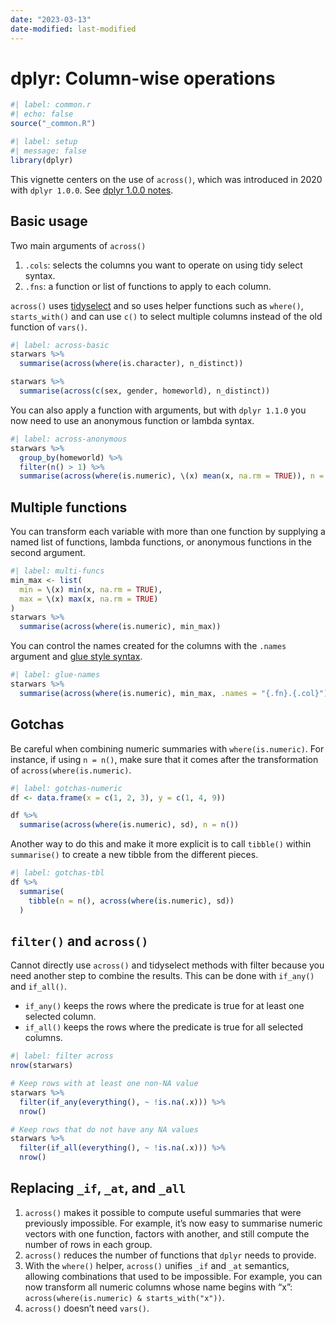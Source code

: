 ```yaml
---
date: "2023-03-13"
date-modified: last-modified
---
```


# dplyr: Column-wise operations {#sec-colwise}

```r
#| label: common.r
#| echo: false
source("_common.R")
```

```r
#| label: setup
#| message: false
library(dplyr)
```

This vignette centers on the use of `across()`, which was introduced in 2020 with `dplyr 1.0.0`. See [dplyr 1.0.0 notes](01-dplyr-1.0.0.qmd#sec-across).


## Basic usage {#sec-basic}

Two main arguments of `across()`

1. `.cols`: selects the columns you want to operate on using tidy select syntax.
2. `.fns`: a function or list of functions to apply to each column.

`across()` uses [tidyselect](https://dplyr.tidyverse.org/reference/dplyr_tidy_select.html) and so uses helper functions such as `where()`, `starts_with()` and can use `c()` to select multiple columns instead of the old function of `vars()`.

```r
#| label: across-basic
starwars %>% 
  summarise(across(where(is.character), n_distinct))

starwars %>% 
  summarise(across(c(sex, gender, homeworld), n_distinct))
```

You can also apply a function with arguments, but with `dplyr 1.1.0` you now need to use an anonymous function or lambda syntax.

```r
#| label: across-anonymous
starwars %>% 
  group_by(homeworld) %>% 
  filter(n() > 1) %>% 
  summarise(across(where(is.numeric), \(x) mean(x, na.rm = TRUE)), n = n())
```


## Multiple functions {#sec-multi-funcs}
You can transform each variable with more than one function by supplying a named list of functions, lambda functions, or anonymous functions in the second argument.

```r
#| label: multi-funcs
min_max <- list(
  min = \(x) min(x, na.rm = TRUE),
  max = \(x) max(x, na.rm = TRUE)
)
starwars %>% 
  summarise(across(where(is.numeric), min_max))
```

You can control the names created for the columns with the `.names` argument and [glue style syntax](https://glue.tidyverse.org).

```r
#| label: glue-names
starwars %>% 
  summarise(across(where(is.numeric), min_max, .names = "{.fn}.{.col}"))
```


## Gotchas {#sec-gotchas}

Be careful when combining numeric summaries with `where(is.numeric)`. For instance, if using `n = n()`, make sure that it comes after the transformation of `across(where(is.numeric)`.

```r
#| label: gotchas-numeric
df <- data.frame(x = c(1, 2, 3), y = c(1, 4, 9))

df %>% 
  summarise(across(where(is.numeric), sd), n = n())
```

Another way to do this and make it more explicit is to call `tibble()` within `summarise()` to create a new tibble from the different pieces.

```r
#| label: gotchas-tbl
df %>% 
  summarise(
    tibble(n = n(), across(where(is.numeric), sd))
  )
```


## `filter()` and `across()` {#sec-filter}
Cannot directly use `across()` and tidyselect methods with filter because you need another step to combine the results. This can be done with `if_any()` and `if_all()`.

- `if_any()` keeps the rows where the predicate is true for at least one selected column.
- `if_all()` keeps the rows where the predicate is true for all selected columns.

```r
#| label: filter across
nrow(starwars)

# Keep rows with at least one non-NA value
starwars %>% 
  filter(if_any(everything(), ~ !is.na(.x))) %>% 
  nrow()

# Keep rows that do not have any NA values
starwars %>% 
  filter(if_all(everything(), ~ !is.na(.x))) %>% 
  nrow()
```

## Replacing `_if`, `_at`, and `_all`
1. `across()` makes it possible to compute useful summaries that were previously impossible. For example, it’s now easy to summarise numeric vectors with one function, factors with another, and still compute the number of rows in each group.
2. `across()` reduces the number of functions that `dplyr` needs to provide.
3. With the `where()` helper, `across()` unifies `_if` and `_at` semantics, allowing combinations that used to be impossible. For example, you can now transform all numeric columns whose name begins with "x": `across(where(is.numeric) & starts_with("x"))`.
4. `across()` doesn’t need `vars()`.
